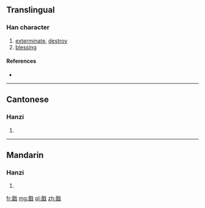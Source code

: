 {{also|戩}}
==Translingual==

===Han character===
{{Han char|rn=62|rad=戈|as=10|sn=14|four=|canj=MAI,XMAI|ids=⿰晋戈}}

# [[exterminate]], [[destroy]]
# [[blessing]]

====References====
* {{Han ref|kx=0413.371|dj=0756.330|hdz=21410.040|uh=622C|ud=25132}}

----

==Cantonese==

===Hanzi===
{{yue-hanzi|jyut=zin2|y=jin2|tra=戩}}

# {{defn|lang=yue|sort=戈10}}

----

==Mandarin==

===Hanzi===
{{cmn-hanzi|tra=戩|pin=[[jiǎn]] ([[jian3]])|wg=chien<sup>3</sup>}}

# {{defn|lang=cmn|sort=戈10}}

[[fr:戬]]
[[mg:戬]]
[[pl:戬]]
[[zh:戬]]
